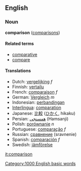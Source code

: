 ==English==
=== Noun ===
'''comparison''' ([[comparisons]])

====Related terms====
*[[comparative]]
*[[compare]]

==== Translations ====
*Dutch: [[vergelijking]] ''f''
*Finnish: [[vertailu]]
*French: [[comparaison]] ''f''
*German: [[Vergleich]] ''m''
*Indonesian: [[banding|perbandingan]]
*[[Interlingua]]: [[comparation]]
*Japanese: [[比較]] ([[ひかく]], hikaku)
*Persian: [[همسنجی]] (Hamsanji)
*Polish: [[porównanie]] ''n''
*Portuguese: [[comparação]] ''f''
*Russian: [[сравнение]] (sravnenie)
*Spanish: [[comparación]] ''f''
*Swedish: [[jämförelse]]

[[it:comparison]]
[[Category:1000 English basic words]]